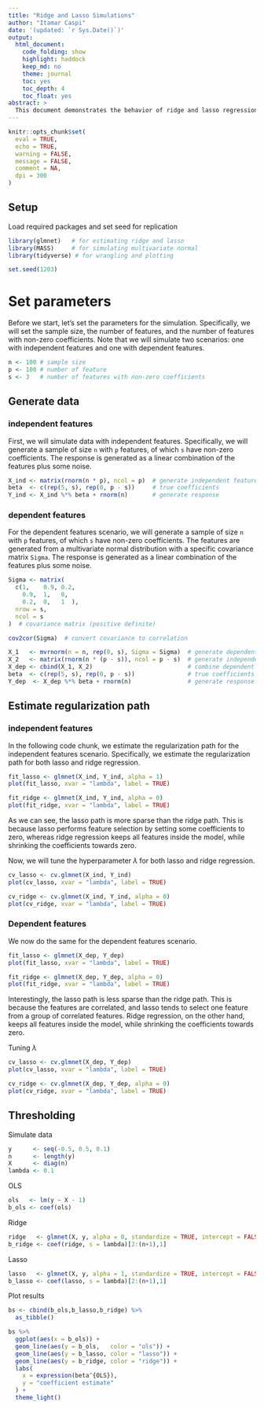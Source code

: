 ```yaml
---
title: "Ridge and Lasso Simulations"
author: "Itamar Caspi"
date: '(updated: `r Sys.Date()`)'
output:
  html_document:
    code_folding: show
    highlight: haddock
    keep_md: no
    theme: journal
    toc: yes
    toc_depth: 4
    toc_float: yes
abstract: >
  This document demonstrates the behavior of ridge and lasso regression in the presence of independent and dependent features. We will simulate data with independent and dependent features, estimate the regularization path, and tune the hyperparameter $\lambda$.
---
```


```r
knitr::opts_chunk$set(
  eval = TRUE,
  echo = TRUE,
  warning = FALSE,
  message = FALSE,
  comment = NA,
  dpi = 300
)
```

## Setup

Load required packages and set seed for replication

```r
library(glmnet)   # for estimating ridge and lasso
library(MASS)     # for simulating multivariate normal
library(tidyverse) # for wrangling and plotting
```

```r
set.seed(1203)
```

# Set parameters

Before we start, let's set the parameters for the simulation. Specifically, we will set the sample size, the number of features, and the number of features with non-zero coefficients. Note that we will simulate two scenarios: one with independent features and one with dependent features.

```r
n <- 100 # sample size
p <- 100 # number of feature
s <- 3   # number of features with non-zero coefficients
```

## Generate data

### independent features

First, we will simulate data with independent features. Specifically, we will generate a sample of size `n` with `p` features, of which `s` have non-zero coefficients. The response is generated as a linear combination of the features plus some noise.

```r
X_ind <- matrix(rnorm(n * p), ncol = p)  # generate independent features
beta  <- c(rep(5, s), rep(0, p - s))     # true coefficients
Y_ind <- X_ind %*% beta + rnorm(n)       # generate response
```

### dependent features

For the dependent features scenario, we will generate a sample of size `n` with `p` features, of which `s` have non-zero coefficients. The features are generated from a multivariate normal distribution with a specific covariance matrix `Sigma`. The response is generated as a linear combination of the features plus some noise.

```r
Sigma <- matrix(
  c(1,    0.9, 0.2,
    0.9,  1,   0,
    0.2,  0,   1  ),
  nrow = s,
  ncol = s
)  # covariance matrix (positive definite)

cov2cor(Sigma)  # convert covariance to correlation
```

```r
X_1   <- mvrnorm(n = n, rep(0, s), Sigma = Sigma)  # generate dependent features
X_2   <- matrix(rnorm(n * (p - s)), ncol = p - s)  # generate independent features
X_dep <- cbind(X_1, X_2)                           # combine dependent and independent features
beta  <- c(rep(5, s), rep(0, p - s))               # true coefficients
Y_dep  <- X_dep %*% beta + rnorm(n)                # generate response
```

## Estimate regularization path

### independent features

In the following code chunk, we estimate the regularization path for the independent features scenario. Specifically, we estimate the regularization path for both lasso and ridge regression.

```r
fit_lasso <- glmnet(X_ind, Y_ind, alpha = 1)
plot(fit_lasso, xvar = "lambda", label = TRUE)

fit_ridge <- glmnet(X_ind, Y_ind, alpha = 0)
plot(fit_ridge, xvar = "lambda", label = TRUE)
```

As we can see, the lasso path is more sparse than the ridge path. This is because lasso performs feature selection by setting some coefficients to zero, whereas ridge regression keeps all features inside the model, while shrinking the coefficients towards zero.

Now, we will tune the hyperparameter $\lambda$ for both lasso and ridge regression.

```r
cv_lasso <- cv.glmnet(X_ind, Y_ind)
plot(cv_lasso, xvar = "lambda", label = TRUE)

cv_ridge <- cv.glmnet(X_ind, Y_ind, alpha = 0)
plot(cv_ridge, xvar = "lambda", label = TRUE)
```

### Dependent features

We now do the same for the dependent features scenario.

```r
fit_lasso <- glmnet(X_dep, Y_dep)
plot(fit_lasso, xvar = "lambda", label = TRUE)

fit_ridge <- glmnet(X_dep, Y_dep, alpha = 0)
plot(fit_ridge, xvar = "lambda", label = TRUE)
```

Interestingly, the lasso path is less sparse than the ridge path. This is because the features are correlated, and lasso tends to select one feature from a group of correlated features. Ridge regression, on the other hand, keeps all features inside the model, while shrinking the coefficients towards zero.

Tuning $\lambda$

```r
cv_lasso <- cv.glmnet(X_dep, Y_dep)
plot(cv_lasso, xvar = "lambda", label = TRUE)

cv_ridge <- cv.glmnet(X_dep, Y_dep, alpha = 0)
plot(cv_ridge, xvar = "lambda", label = TRUE)
```

## Thresholding

Simulate data

```r
y      <- seq(-0.5, 0.5, 0.1)
n      <- length(y)
X      <- diag(n)
lambda <- 0.1
```

OLS

```r
ols   <- lm(y ~ X - 1)
b_ols <- coef(ols)
```

Ridge

```r
ridge   <- glmnet(X, y, alpha = 0, standardize = TRUE, intercept = FALSE)
b_ridge <- coef(ridge, s = lambda)[2:(n+1),1]
```

Lasso

```r
lasso   <- glmnet(X, y, alpha = 1, standardize = TRUE, intercept = FALSE)
b_lasso <- coef(lasso, s = lambda)[2:(n+1),1]
```

Plot results

```r
bs <- cbind(b_ols,b_lasso,b_ridge) %>%
  as_tibble() 

bs %>% 
  ggplot(aes(x = b_ols)) +
  geom_line(aes(y = b_ols,   color = "ols")) +
  geom_line(aes(y = b_lasso, color = "lasso")) +
  geom_line(aes(y = b_ridge, color = "ridge")) +
  labs(
    x = expression(beta^{OLS}),
    y = "coefficient estimate"
  ) +
  theme_light()
```
